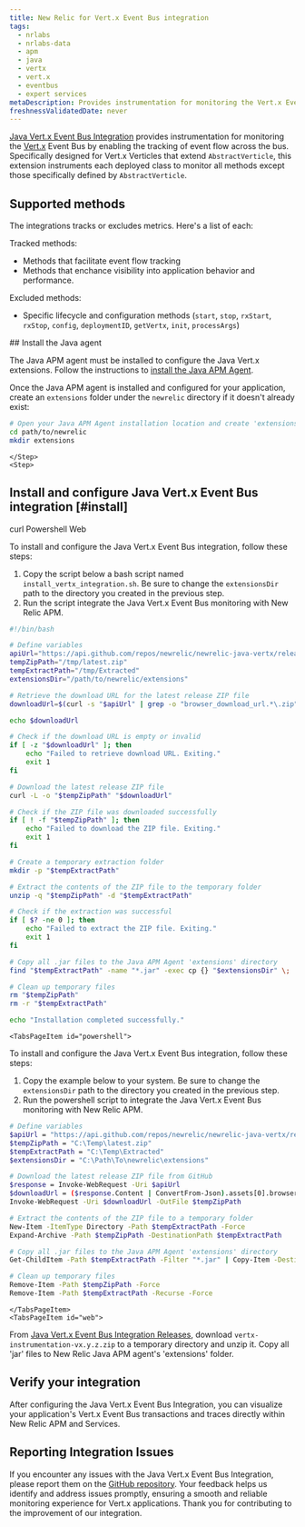 ```yaml
---
title: New Relic for Vert.x Event Bus integration
tags:
  - nrlabs
  - nrlabs-data
  - apm
  - java
  - vertx
  - vert.x
  - eventbus
  - expert services
metaDescription: Provides instrumentation for monitoring the Vert.x Event Bus.
freshnessValidatedDate: never
---
```


[Java Vert.x Event Bus Integration](https://github.com/newrelic/newrelic-java-vertx/tree/main) provides instrumentation for monitoring the [Vert.x](https://vertx.io/) Event Bus by enabling the tracking of event flow across the bus. Specifically designed for Vert.x Verticles that extend `AbstractVerticle`, this extension instruments each deployed class to monitor all methods except those specifically defined by `AbstractVerticle`.

##  Supported methods

The integrations tracks or excludes metrics. Here's a list of each:

Tracked methods:
* Methods that facilitate event flow tracking
* Methods that enchance visibility into application behavior and performance.

Excluded methods:

* Specific lifecycle and configuration methods (`start`, `stop`, `rxStart`, `rxStop`, `config`, `deploymentID`, `getVertx`, `init`, `processArgs`)


<Steps>
    <Step>
## Install the Java agent

The Java APM agent must be installed to configure the Java Vert.x extensions. Follow the instructions to [install the Java APM Agent](https://docs.newrelic.com/install/java/). 

Once the Java APM agent is installed and configured for your application, create an `extensions` folder under the `newrelic` directory if it doesn't already exist:

```bash
# Open your Java APM Agent installation location and create 'extensions' folder ( if it is not existing) 
cd path/to/newrelic
mkdir extensions
```
        
    </Step>
    <Step>
## Install and configure Java Vert.x Event Bus integration [#install]

<Tabs>
  <TabsBar>
    <TabsBarItem id="curl">curl</TabsBarItem>
    <TabsBarItem id="powershell">Powershell</TabsBarItem>
    <TabsBarItem id="web">Web</TabsBarItem>
  </TabsBar>

  <TabsPages>
    <TabsPageItem id="curl">
      
To install and configure the Java Vert.x Event Bus integration, follow these steps:

1. Copy the script below a bash script named `install_vertx_integration.sh`. Be sure to change the `extensionsDir` path to the directory you created in the previous step.
2. Run the script integrate the Java Vert.x Event Bus monitoring with New Relic APM.

```sh
#!/bin/bash

# Define variables
apiUrl="https://api.github.com/repos/newrelic/newrelic-java-vertx/releases/latest"
tempZipPath="/tmp/latest.zip"
tempExtractPath="/tmp/Extracted"
extensionsDir="/path/to/newrelic/extensions"

# Retrieve the download URL for the latest release ZIP file
downloadUrl=$(curl -s "$apiUrl" | grep -o "browser_download_url.*\.zip" | cut -d '"' -f 3)

echo $downloadUrl

# Check if the download URL is empty or invalid
if [ -z "$downloadUrl" ]; then
    echo "Failed to retrieve download URL. Exiting."
    exit 1
fi

# Download the latest release ZIP file
curl -L -o "$tempZipPath" "$downloadUrl"

# Check if the ZIP file was downloaded successfully
if [ ! -f "$tempZipPath" ]; then
    echo "Failed to download the ZIP file. Exiting."
    exit 1
fi

# Create a temporary extraction folder
mkdir -p "$tempExtractPath"

# Extract the contents of the ZIP file to the temporary folder
unzip -q "$tempZipPath" -d "$tempExtractPath"

# Check if the extraction was successful
if [ $? -ne 0 ]; then
    echo "Failed to extract the ZIP file. Exiting."
    exit 1
fi

# Copy all .jar files to the Java APM Agent 'extensions' directory
find "$tempExtractPath" -name "*.jar" -exec cp {} "$extensionsDir" \;

# Clean up temporary files
rm "$tempZipPath"
rm -r "$tempExtractPath"

echo "Installation completed successfully."
```

</TabsPageItem>
    
    <TabsPageItem id="powershell">
To install and configure the Java Vert.x Event Bus integration, follow these steps:

1. Copy the example below to your system. Be sure to change the `extensionsDir` path to the directory you created in the previous step.
2. Run the powershell script to integrate the Java Vert.x Event Bus monitoring with New Relic APM.

```sh
# Define variables
$apiUrl = "https://api.github.com/repos/newrelic/newrelic-java-vertx/releases/latest"
$tempZipPath = "C:\Temp\latest.zip"
$tempExtractPath = "C:\Temp\Extracted"
$extensionsDir = "C:\Path\To\newrelic\extensions"

# Download the latest release ZIP file from GitHub
$response = Invoke-WebRequest -Uri $apiUrl
$downloadUrl = ($response.Content | ConvertFrom-Json).assets[0].browser_download_url
Invoke-WebRequest -Uri $downloadUrl -OutFile $tempZipPath

# Extract the contents of the ZIP file to a temporary folder
New-Item -ItemType Directory -Path $tempExtractPath -Force
Expand-Archive -Path $tempZipPath -DestinationPath $tempExtractPath

# Copy all .jar files to the Java APM Agent 'extensions' directory
Get-ChildItem -Path $tempExtractPath -Filter "*.jar" | Copy-Item -Destination $extensionsDir

# Clean up temporary files
Remove-Item -Path $tempZipPath -Force
Remove-Item -Path $tempExtractPath -Recurse -Force

```
    </TabsPageItem>
    <TabsPageItem id="web">
From [Java Vert.x Event Bus Integration Releases](https://github.com/newrelic/newrelic-java-vertx/releases/), download `vertx-instrumentation-vx.y.z.zip` to a temporary directory and unzip it. Copy all 'jar' files to New Relic Java APM agent's 'extensions' folder.
    </TabsPageItem>
  </TabsPages>
</Tabs>        
    </Step>
    <Step>
## Verify your integration 
After configuring the Java Vert.x Event Bus Integration, you can visualize your application's Vert.x Event Bus transactions and traces directly within New Relic APM and Services.        
    </Step>
</Steps>



## Reporting Integration Issues
If you encounter any issues with the Java Vert.x Event Bus Integration, please report them on the [GitHub repository](https://github.com/newrelic/newrelic-java-vertx/issues). Your feedback helps us identify and address issues promptly, ensuring a smooth and reliable monitoring experience for Vert.x applications. Thank you for contributing to the improvement of our integration.